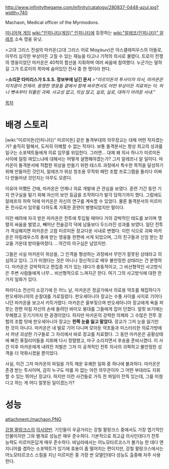 http://www.infinitythegame.com/infinity/catalogo/280837-0448-azul.jpg?width=740

Machaon, Medical officer of the Myrmodons.

[[미니어쳐 게임]] [[wiki:"인피니티(게임)" 인피니티]]에 등장하는 [[wiki:"알레프(인피니티)" 알레프]] 소속 영웅 유닛.


>고대 그리스 전설의 마카온(고대 그리스 어로 Μαχάων)은 아스클레피우스의 아들로, 아무리 심각한 부상이든 고칠 수 있는 재능을 타고나 기적의 의사로 불렸다. 트로이 전쟁의 영웅이었던 마카온은 40척의 함선을 지휘하며 여러 싸움에 참여했다. 누군가는 말하길 그가 트로이의 목마에 숨어있던 전사 중 한 명이라 한다.

>'''소리꾼 타미리스가 S.S.S. 정보부에 남긴 문서'''
>''“미르미돈의 투사이자 의사, 마카온은 미치광이 천재라. 용맹한 영웅들 곁에서 함께 싸우면서도 어떤 부상이든 치료하는 이. 허나 뼛속부터 뒤틀린 괴짜. 사교성 없고, 의심 많고, 실로, 실로, 대하기 어려운 사내.”''

[[목차]]

= 배경 스토리 =

[wiki:"미르미돈(인피니티)" 미르미돈] 같은 돌격부대의 의무장교는 대체 어떤 작자겠는가? 솔직히 말해서, 도저히 이해할 수 없는 작자다. 보통 돌격분서는 항상 최고의 성과를 일구는 소포텍트들에게 의료 임무를 위임한다. 그러면… 대체 왜 의사 하나가 미르미돈 사이에 덜렁 껴있느냐에 대해서는 어떻게 설명해야겠는가? 그저 알레프나 알 일이다. 마카온이 돌격분서에 적합한 위상을 만들기 위한 테스트 과정에서 특수한 목적을 달성하기 위해 만들어진 것인지, 알레프가 위상 창조용 무작위 패턴 조합 프로그램을 돌리다 어쩌다 만들어낸 것인지는 아무도 모른다.

이유야 어쨌든 간에, 마카온은 언제나 의료 개발에 큰 관심을 보였다. 훈련 기간 동안 기지 연구실을 털기 위해 자신의 보안 등급을 조작하다가 발각 당하기까지 했다. 그럼에도 알레프의 허락 덕에 마카온은 자신의 연구를 계속할 수 있었다. 물론 돌격분서의 미르미돈 전사로서 임무를 다하도록 가혹한 훈련이 병행되었지만 말이다.

이런 배려에 자극 받은 마카온은 전투에 투입될 때마다 거의 강박적인 태도를 보이며 맹렬히 싸움을 벌였고, 빼어난 전술감각 덕에 남들보다 두드러진 성과를 보였다. 일단 전투가 격심해지면 마카온은 고참 미르미돈 장교다운 사내로 변했다. 이런 식으로 괴짜 마카온은 아킬레우스의 총애 받는 영웅들 한편에 서게 되었으며, 그의 친구들과 신임 받는 장교들 가운데 받아들여졌다. …약간의 의구심은 남았지만.

그들은 사실 마카온이 위상을, 그 인격을 형성하는 과정에서 무언가 잘못된 상태라고 의심하고 있다. 그가 미쳤다는 것은 아니나 정신적으로 매우 불안정한 상태라는 건 분명하다. 마카온은 강박적이고 편집증 끼가 있는 데다가 충동적이고, 그 비선형적인 사고방식은 주변 사람들에게 너무… 비선형적으로 느껴지곤 한다. 여기 그의 사고방식에 대한 한 가지 일화가 있다.

파라디소 전선이 소강기에 든 어느 날, 마카온은 정글가에서 의료용 약초를 채집하다가 판오세아니아의 순찰대를 가로질렀다. 판오세아니아 장교는 수풀 사이를 사지로 기어다니던 마카온을 보고서 키득거렸다. 마카온은 울부짖으며 판오세아니아 장교에게 욕을 퍼붓는 한편 마침 자신의 손에 들려던 바이오 붕대를 그들에게 집어 던졌다. 얼핏 보기에는 무해했고 웃기기까지 한 광경이었다. 하지만 마카온의 강력한 의체와 그 수많은 전투 경험의 조합 탓에 판오세아니아 장교는 '''한쪽 눈을 잃고 말았다.''' 장교가 그저 눈을 잃기만 한 것이 아니다. 마카온은 네 발로 기어 다니며 모아둔 약초들과 미스터리한 의료가방에서 꺼낸 괴상한 기구들로 그 자리에서 바로 장교를 치료했다. 그 동안 마카온은 공황상태에 빠진 퓨질리어들을 지휘해 다시 정렬했고, 마구 소리치면서 후송을 준비시켰다. 이 사건 이후 마카온에게 내려진 처벌은 그저 이 공격적인 전투 의사의 괴팍하고 불안정한 성격을 더 악화시켰을 뿐이었다.

사실, 이건 그저 마카온의 파일을 가득 채운 유쾌한 일화 중 하나에 불과하다. 마카온은 존경 받는 투사이며, 감히 누구도 따를 자 없는 야전 의무관이자 그 어떤 부대라도 지휘할 수 있는 뛰어난 장교다. 하지만 이런 사건들로 가득 찬 파일이 잔뜩 있는데, 그를 미쳤다고 하는 게 어디 잘못된 일이겠는가?

= 성능 =
attachment:/machaon.PNG ﻿

[[강철 팔랑크스]]의 [[의사양반]]. 기인들이 우글거리는 강철 팔랑크스 중에서도 가장 엽기적인 인물이지만 그와 별개로 성능은 매우 준수하다. 기본적으로 최고급 의사인데다가 전투 능력도 미르미돈답게 매우 준수하다. 바닐라에서는 어노모타르코스가 불가능 한 데다 엔지니어를 겸하는 소포텍트가 있기에 효용이 좀 떨어지는 편이지만, 강철 팔랑크스에서는 어노모타르코스 스킬을 지닌 미르미돈 중 가장 싼 모델인데다 성능도 출중해 자주 사용한다.
